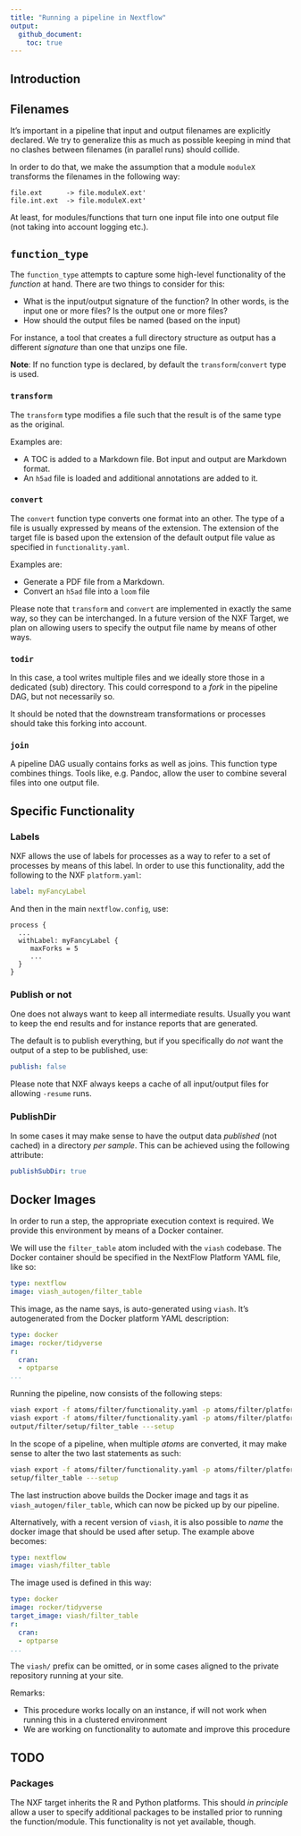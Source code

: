 ```yaml
---
title: "Running a pipeline in Nextflow"
output: 
  github_document:
    toc: true
---
```


## Introduction

## Filenames

It's important in a pipeline that input and output filenames are explicitly declared. We try to generalize this as much as possible keeping in mind that no clashes between filenames (in parallel runs) should collide.

In order to do that, we make the assumption that a module `moduleX` transforms the filenames in the following way:

```
file.ext      -> file.moduleX.ext'
file.int.ext  -> file.moduleX.ext'
```

At least, for modules/functions that turn one input file into one output file (not taking into account logging etc.).

## `function_type`

The `function_type` attempts to capture some high-level functionality of the _function_ at hand. There are two things to consider for this:

- What is the input/output signature of the function? In other words, is the input one or more files? Is the output one or more files?
- How should the output files be named (based on the input)

For instance, a tool that creates a full directory structure as output has a different _signature_ than one that unzips one file.

__Note__: If no function type is declared, by default the `transform`/`convert` type is used.

### `transform`

The `transform` type modifies a file such that the result is of the same type as the original.

Examples are:

- A TOC is added to a Markdown file. Bot input and output are Markdown format.
- An `h5ad` file is loaded and additional annotations are added to it.

### `convert`

The `convert` function type converts one format into an other. The type of a file is usually expressed by means of the extension. The extension of the target file is based upon the extension of the default output file value as specified in `functionality.yaml`.

Examples are:

- Generate a PDF file from a Markdown.
- Convert an `h5ad` file into a `loom` file

Please note that `transform` and `convert` are implemented in exactly the same way, so they can be interchanged.
In a future version of the NXF Target, we plan on allowing users to specify the output file name by means of other ways.

### `todir`

In this case, a tool writes multiple files and we ideally store those in a dedicated (sub) directory. This could correspond to a _fork_ in the pipeline DAG, but not necessarily so.

It should be noted that the downstream transformations or processes should take this forking into account.

### `join`

A pipeline DAG usually contains forks as well as joins. This function type combines things. Tools like, e.g. Pandoc, allow the user to combine several files into one output file.

## Specific Functionality

### Labels

NXF allows the use of labels for processes as a way to refer to a set of processes by means of this label. In order to use this functionality, add the following to the NXF `platform.yaml`:

```yaml
label: myFancyLabel
```

And then in the main `nextflow.config`, use:

```
process {
  ...
  withLabel: myFancyLabel {
     maxForks = 5
     ...
  }
}
```

### Publish or not

One does not always want to keep all intermediate results. Usually you want to keep the end results and for instance reports that are generated.

The default is to publish everything, but if you specifically do _not_ want the output of a step to be published, use:

```yaml
publish: false
```

Please note that NXF always keeps a cache of all input/output files for allowing `-resume` runs.

### PublishDir

In some cases it may make sense to have the output data _published_ (not cached) in a directory _per sample_. This can be achieved using the following attribute:

```yaml
publishSubDir: true
```

## Docker Images

In order to run a step, the appropriate execution context is required. We provide this environment by means of a Docker container.

We will use the `filter_table` atom included with the `viash` codebase. The Docker container should be specified in the NextFlow Platform YAML file, like so:

```yaml
type: nextflow
image: viash_autogen/filter_table
```

This image, as the name says, is auto-generated using `viash`. It's autogenerated from the Docker platform YAML description:

```yaml
type: docker
image: rocker/tidyverse
r:
  cran:
  - optparse
...
```

Running the pipeline, now consists of the following steps:

```sh
viash export -f atoms/filter/functionality.yaml -p atoms/filter/platform_nextflow.yaml -o output/filter
viash export -f atoms/filter/functionality.yaml -p atoms/filter/platform_docker.yaml -o output/filter/setup
output/filter/setup/filter_table ---setup
```

In the scope of a pipeline, when multiple _atoms_ are converted, it may make sense to alter the two last statements as such:

```sh
viash export -f atoms/filter/functionality.yaml -p atoms/filter/platform_docker.yaml -o setup/
setup/filter_table ---setup
```

The last instruction above builds the Docker image and tags it as `viash_autogen/filer_table`, which can now be picked up by our pipeline.

Alternatively, with a recent version of `viash`, it is also possible to _name_ the docker image that should be used after setup. The example above becomes:

```yaml
type: nextflow
image: viash/filter_table
```

The image used is defined in this way:

```yaml
type: docker
image: rocker/tidyverse
target_image: viash/filter_table
r:
  cran:
  - optparse
...
```

The `viash/` prefix can be omitted, or in some cases aligned to the private repository running at your site.

Remarks:

- This procedure works locally on an instance, if will not work when running this in a clustered environment
- We are working on functionality to automate and improve this procedure

## TODO

### Packages

The NXF target inherits the R and Python platforms. This should _in principle_ allow a user to specify additional packages to be installed prior to running the function/module. This functionality is not yet available, though.

